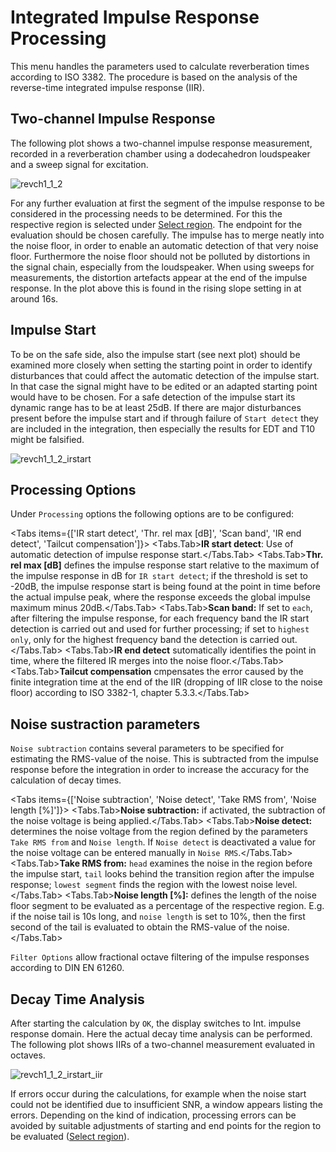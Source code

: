 # Integrated Impulse Response Processing

This menu handles the parameters used to calculate reverberation times according to ISO 3382. The procedure is based on the analysis of the reverse-time integrated impulse response (IIR).

## Two-channel Impulse Response

The following plot shows a two-channel impulse response measurement, recorded in a reverberation chamber using a dodecahedron loudspeaker and a sweep signal for excitation.

![revch1_1_2](/revch1_1_2.png)

For any further evaluation at first the segment of the impulse response to be considered in the processing needs to be determined. For this the respective region is selected under [Select region](/help/edit/region-control). The endpoint for the evaluation should be chosen carefully. The impulse has to merge neatly into the noise floor, in order to enable an automatic detection of that very noise floor. Furthermore the noise floor should not be polluted by distortions in the signal chain, especially from the loudspeaker. When using sweeps for measurements, the distortion artefacts appear at the end of the impulse response. In the plot above this is found in the rising slope setting in at around 16s.

## Impulse Start

To be on the safe side, also the impulse start (see next plot) should be examined more closely when setting the starting point in order to identify disturbances that could affect the automatic detection of the impulse start. In that case the signal might have to be edited or an adapted starting point would have to be chosen. For a safe detection of the impulse start its dynamic range has to be at least 25dB. If there are major disturbances present before the impulse start and if through failure of `Start detect` they are included in the integration, then especially the results for EDT and T10 might be falsified.

![revch1_1_2_irstart](/revch1_1_2_irstart.png)

## Processing Options

Under `Processing` options the following options are to be configured:

 
<Tabs items={['IR start detect', 'Thr. rel max [dB]', 'Scan band', 'IR end detect', 'Tailcut compensation']}>
  <Tabs.Tab>**IR start detect**: Use of automatic detection of impulse response start.</Tabs.Tab>
  <Tabs.Tab>**Thr. rel max [dB]** defines the impulse response start relative to the maximum of the impulse response in dB for `IR start detect`; if the threshold is set to -20dB, the impulse response start is being found at the point in time before the actual impulse peak, where the response exceeds the global impulse maximum minus 20dB.</Tabs.Tab>
  <Tabs.Tab>**Scan band:** If set to `each`, after filtering the impulse response, for each frequency band the IR start detection is carried out and used for further processing; if set to `highest only`, only for the highest frequency band the detection is carried out.</Tabs.Tab>
  <Tabs.Tab>**IR end detect** sutomatically identifies the point in time, where the filtered IR merges into the noise floor.</Tabs.Tab>
  <Tabs.Tab>**Tailcut compensation** cmpensates the error caused by the finite integration time at the end of the IIR (dropping of IIR close to the noise floor) according to ISO 3382-1, chapter 5.3.3.</Tabs.Tab>
</Tabs>

## Noise sustraction parameters

`Noise subtraction` contains several parameters to be specified for estimating the RMS-value of the noise. This is subtracted from the impulse response before the integration in order to increase the accuracy for the calculation of decay times.


<Tabs items={['Noise subtraction', 'Noise detect', 'Take RMS from', 'Noise length [%]']}>
<Tabs.Tab>**Noise subtraction:** if activated, the subtraction of the noise voltage is being applied.</Tabs.Tab>
<Tabs.Tab>**Noise detect:** determines the noise voltage from the region defined by the parameters `Take RMS from` and `Noise length`. If `Noise detect` is deactivated a value for the noise voltage can be entered manually in `Noise RMS`.</Tabs.Tab>
<Tabs.Tab>**Take RMS from:** `head` examines the noise in the region before the impulse start, `tail` looks behind the transition region after the impulse response; `lowest segment` finds the region with the lowest noise level.</Tabs.Tab>
<Tabs.Tab>**Noise length [%]:** defines the length of the noise floor segment to be evaluated as a percentage of the respective region. E.g. if the noise tail is 10s long, and ``noise length`` is set to 10%, then the first second of the tail is evaluated to obtain the RMS-value of the noise.</Tabs.Tab>
</Tabs>

`Filter Options` allow fractional octave filtering of the impulse responses according to DIN EN 61260.

## Decay Time Analysis

After starting the calculation by `OK`, the display switches to Int. impulse response domain. Here the actual decay time analysis can be performed. The following plot shows IIRs of a two-channel measurement evaluated in octaves.

![revch1_1_2_irstart_iir](/revch1_1_2_irstart_iir.png)

If errors occur during the calculations, for example when the noise start could not be identified due to insufficient SNR, a window appears listing the errors. Depending on the kind of indication, processing errors can be avoided by suitable adjustments of starting and end points for the region to be evaluated ([Select region](/help/edit/region-control)).
